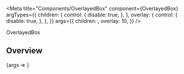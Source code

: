 
<Meta
  title="Components/OverlayedBox"
  component={OverlayedBox}
  argTypes={{
    children: {
      control: {
        disable: true,
      },
    },
    overlay: {
      control: {
        disable: true,
      },
    },
  }}
  args={{
    children: <Avatar />,
    overlay: <Counter>10</Counter>,
  }}
/>

<PageHeader>OverlayedBox</PageHeader>

## Overview

<Canvas>
  <Story name="Default">{args => <OverlayedBox {...args} />}</Story>
</Canvas>

<ArgsTable story="Default" />
